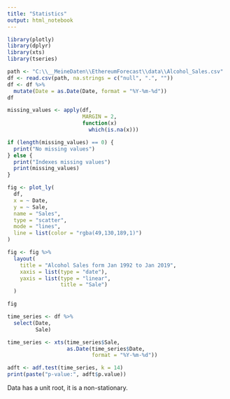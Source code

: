 ```yaml
---
title: "Statistics"
output: html_notebook
---
```


```r
library(plotly)
library(dplyr)
library(xts)
library(tseries)
```


```r
path <- "C:\\__MeineDaten\\EthereumForecast\\data\\Alcohol_Sales.csv"
df <- read.csv(path, na.strings = c("null", ".", ""))
df <- df %>%
  mutate(Date = as.Date(Date, format = "%Y-%m-%d"))
df
```
```r
missing_values <- apply(df,
                        MARGIN = 2,
                        function(x)
                          which(is.na(x)))

if (length(missing_values) == 0) {
  print("No missing values")
} else {
  print("Indexes missing values")
  print(missing_values)
}
```


```r
fig <- plot_ly(
  df,
  x = ~ Date,
  y = ~ Sale,
  name = "Sales",
  type = "scatter",
  mode = "lines",
  line = list(color = "rgba(49,130,189,1)")
)

fig <- fig %>%
  layout(
    title = "Alcohol Sales form Jan 1992 to Jan 2019",
    xaxis = list(type = "date"),
    yaxis = list(type = "linear",
                 title = "Sale")
  )

fig
```


```r
time_series <- df %>%
  select(Date,
         Sale)

time_series <- xts(time_series$Sale,
                   as.Date(time_series$Date,
                           format = "%Y-%m-%d"))

adft <- adf.test(time_series, k = 14)
print(paste("p-value:", adft$p.value))
```
Data has a unit root, it is a non-stationary.

